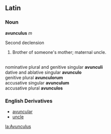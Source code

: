 ==Latin==

===Noun===
'''avunculus''' ''m''

Second declension

#Brother of someone's mother; maternal uncle.

<br>nominative plural and genitive singular '''avunculi'''
<br>dative and ablative singular '''avunculo'''
<br>genitive plural '''avunculorum'''
<br>accusative singular '''avunculum'''
<br>accusative plural '''avunculos'''

===English Derivatives===
*[[avuncular]]
*[[uncle]]

[[la:Avunculus]]